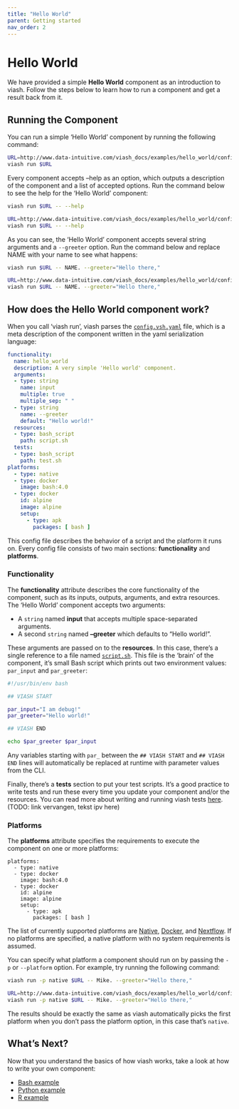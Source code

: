 ```yaml
---
title: "Hello World"
parent: Getting started
nav_order: 2
---
```



# Hello World

We have provided a simple **Hello World** component as an introduction to viash. Follow the steps below to learn how to run a component and get a result back from it.

## Running the Component

You can run a simple 'Hello World' component by running the following command:
```bash
URL=http://www.data-intuitive.com/viash_docs/examples/hello_world/config.vsh.yaml
viash run $URL
```

Every component accepts --help as an option, which outputs a description of the component and a list of accepted options. Run the command below to see the help for the 'Hello World' component:
```bash
viash run $URL -- --help
```
```bash
URL=http://www.data-intuitive.com/viash_docs/examples/hello_world/config.vsh.yaml
viash run $URL -- --help
```

As you can see, the 'Hello World' component accepts several string arguments and a `--greeter` option. Run the command below and replace NAME with your name to see what happens:
```bash
viash run $URL -- NAME. --greeter="Hello there,"
```
```bash
URL=http://www.data-intuitive.com/viash_docs/examples/hello_world/config.vsh.yaml
viash run $URL -- NAME. --greeter="Hello there,"
```

## How does the Hello World component work?

When you call 'viash run', viash parses the [`config.vsh.yaml`](http://www.data-intuitive.com/viash_docs/examples/hello_world/config.vsh.yaml) file, which is a meta description of the component written in the yaml serialization language:

```yaml
functionality:
  name: hello_world
  description: A very simple 'Hello world' component.
  arguments:
  - type: string
    name: input
    multiple: true
    multiple_sep: " "
  - type: string
    name: --greeter
    default: "Hello world!"
  resources:
  - type: bash_script
    path: script.sh
  tests:
  - type: bash_script
    path: test.sh
platforms:
  - type: native
  - type: docker
    image: bash:4.0
  - type: docker
    id: alpine
    image: alpine
    setup:
      - type: apk
        packages: [ bash ]
```

This config file describes the behavior of a script and the platform it runs on.
Every config file consists of two main sections: **functionality** and **platforms**. 

### Functionality

The **functionality** attribute describes the core functionality of the component, such as its inputs, outputs, arguments, and extra resources. The 'Hello World' component accepts two arguments: 

- A `string` named **input** that accepts multiple space-separated arguments.
- A second `string` named **--greeter** which defaults to "Hello world!".

These arguments are passed on to the **resources**. In this case, there's a single reference to a file named [`script.sh`](http://www.data-intuitive.com/viash_docs/examples/hello_world/script.sh). This file is the 'brain' of the component, it's small Bash script which prints out two environment values: `par_input` and `par_greeter`: 

```bash
#!/usr/bin/env bash

## VIASH START

par_input="I am debug!"
par_greeter="Hello world!"

## VIASH END

echo $par_greeter $par_input
```

Any variables starting with `par_` between the `## VIASH START` and `## VIASH END` lines will automatically be replaced at runtime with parameter values from the CLI. 

Finally, there's a **tests** section to put your test scripts. It's a good practice to write tests and run these every time you update your component and/or the resources. You can read more about writing and running viash tests [here](http://www.data-intuitive.com/viash_docs/good_practices/testing/). (TODO: link vervangen, tekst ipv here)

### Platforms

The **platforms** attribute specifies the requirements to execute the component on one or more platforms:

```
platforms:
  - type: native
  - type: docker
    image: bash:4.0
  - type: docker
    id: alpine
    image: alpine
    setup:
      - type: apk
        packages: [ bash ]
```

The list of currently supported platforms are [Native](/config/platform-native/), [Docker](/config/platform-docker/), and [Nextflow](/config/platform-nextflow/). If no platforms are specified, a native platform with no system requirements is assumed.

You can specify what platform a component should run on by passing the `-p` or `--platform` option. For example, try running the following command:

```bash
viash run -p native $URL -- Mike. --greeter="Hello there,"
```
```bash
URL=http://www.data-intuitive.com/viash_docs/examples/hello_world/config.vsh.yaml
viash run -p native $URL -- Mike. --greeter="Hello there,"
```
The results should be exactly the same as viash automatically picks the first platform when you don't pass the platform option, in this case that's `native`.

<!-- ## Exporting a Component -->

<!-- Components can be exported... TODO -->

## What's Next?

Now that you understand the basics of how viash works, take a look at how to write your own component:

- [Bash example](/getting_started/example_bash)
- [Python example](/getting_started/example_python)
- [R example](/getting_started/example_r)
